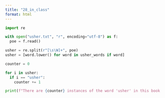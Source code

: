 ```yaml
---
title: "28_in_class"
format: html
---
```


```python
import re

with open("usher.txt", "r", encoding="utf-8") as f:
  poe = f.read()

usher = re.split(r"[\s\W]+", poe)
usher = [word.lower() for word in usher_words if word]

counter = 0

for i in usher:
  if i == "usher":
    counter += 1

print(f"There are {counter} instances of the word 'usher' in this book.")

```

